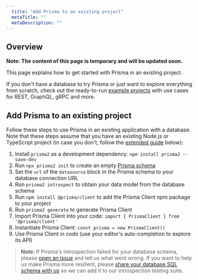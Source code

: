```yaml
---
  title: "Add Prisma to an existing project"
  metaTitle: ""
  metaDescription: ""
---
```


## Overview
**Note: The content of this page is temporary and will be updated soon.**

This page explains how to get started with Prisma in an existing project. 

If you don't have a database to try Prisma or just want to explore everything from scratch, check out the ready-to-run [example projects](https://github.com/prisma/prisma-examples/) with use cases for REST, GraphQL, gRPC and more.

## Add Prisma to an existing project

Follow these steps to use Prisma in an existing application with a database. Note that these steps assume that you have an existing Node.js or TypeScript project (in case you don't, follow the [extended guide](#extended-guide) below):

1. Install `prisma2` as a development dependency: `npm install prisma2 --save-dev`
1. Run `npx prisma2 init` to create an empty [Prisma schema]()
1. Set the `url` of the `datasource` block in the Prisma schema to your database connection URL
1. Run `prisma2 introspect` to obtain your data model from the database schema
1. Run `npm install @prisma/client` to add the Prisma Client npm package to your project
1. Run `prisma2 generate` to generate Prisma Client
1. Import Prisma Client into your code: `import { PrismaClient } from '@prisma/client'`
1. Instantiate Prisma Client: `const prisma = new PrismaClient()`
1. Use Prisma Client in code (use your editor's auto-completion to explore its API)

> **Note**: If Prisma's introspection failed for your database schema, please [open an issue](https://github.com/prisma/prisma2/issues/new) and tell us what went wrong. If you want to help us make Prisma more resilient, please [share your database SQL schema with us](https://github.com/prisma/prisma2/issues/757) so we can add it to our introspection testing suite. 

